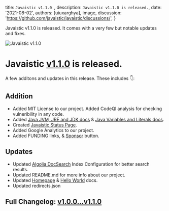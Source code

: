 
  title: `Javaistic v1.1.0 `,
  description: `Javaistic v1.1.0 is released.`,
  date: '2021-08-02',
  authors: [uiuxarghya],
  image,
  discussion: 'https://github.com/javaistic/javaistic/discussions/',
}

<!--excerpt-->

Javaistic v1.1.0 is released. It comes with a very few but notable updates and fixes.

<!--/excerpt-->

<div className="border shadow-lg rounded-xl mb-10">

![Javaistic v1.1.0](/images/javaistic-v1.1.0.png)

</div>

# Javaistic [v1.1.0](https://github.com/javaistic/javaistic/releases/tag/v1.1.0) is released.

A few additons and updates in this release. These includes 👇:

## Addition

- Added MIT License to our project. Added CodeQl analysis for checking vulneribility in any code.
- Added [Java JVM, JRE and JDK docs](https://javaistic.vercel.app/docs/jvm-jre-jdk) & [Java Variables and Literals docs](https://javaistic.vercel.app/docs/variables-and-literals).
- Created [Javaistic Status Page](https://javaistic.betteruptime.com/?utm_source=javaistic&utm_medium=blog).
- Added Google Analytics to our project.
- Added FUNDING links, & [Sponsor](https://github.com/sponsors/javaistic) button.

## Updates

- Updated [Algolia DocSearch](https://docsearch.algolia.com/?utm_source=javaistic&utm_medium=blog) Index Configuration for better search results.
- Updated README.md for more info about our project.
- Updated [Homepage](https://javaistic.vercel.app) & [Hello World](https://javaistic.vercel.app/docs/hello-world) docs.
- Updated redirects.json

## Full Changelog: [v1.0.0...v1.1.0](https://github.com/javaistic/javaistic/compare/v1.0.0...v1.1.0)
